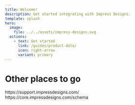 ```yaml
---
title: Welcome!
description: Get started integrating with Impress Designs.
template: splash
hero:
  image:
    file: ../../assets/impress-designs.svg
  actions:
    - text: Get started
      link: /guides/product-data/
      icon: right-arrow
      variant: primary
---
```



# Other places to go

<CardGrid stagger>
	<Card title="Get support" icon="external">
		https://support.impressdesigns.com/
	</Card>
	<Card title="Get connected to our API" icon="rocket">
		https://core.impressdesigns.com/schema
	</Card>
</CardGrid>
